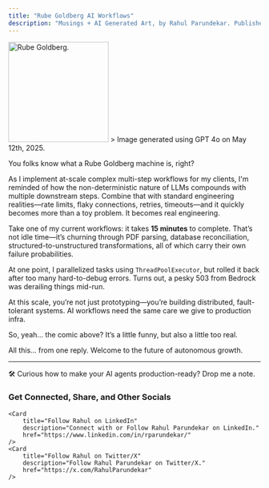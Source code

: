 ```yaml
---
title: "Rube Goldberg AI Workflows"
description: "Musings + AI Generated Art, by Rahul Parundekar. Published on 12th May, 2025."
---
```

<img height="200" src="/images/ChatGPT Image May 12, 2025, 10_40_28 AM.png" title="Rube Goldberg."/>
> Image generated using GPT 4o on May 12th, 2025.

You folks know what a Rube Goldberg machine is, right?

As I implement at-scale complex multi-step workflows for my clients, I'm reminded of how the non-deterministic nature of LLMs compounds with multiple downstream steps. Combine that with standard engineering realities—rate limits, flaky connections, retries, timeouts—and it quickly becomes more than a toy problem. It becomes real engineering.

Take one of my current workflows: it takes **15 minutes** to complete. That’s not idle time—it’s churning through PDF parsing, database reconciliation, structured-to-unstructured transformations, all of which carry their own failure probabilities. 

At one point, I parallelized tasks using `ThreadPoolExecutor`, but rolled it back after too many hard-to-debug errors. Turns out, a pesky 503 from Bedrock was derailing things mid-run.

At this scale, you’re not just prototyping—you’re building distributed, fault-tolerant systems. AI workflows need the same care we give to production infra. 

So, yeah… the comic above? It’s a little funny, but also a little too real.

All this… from one reply. Welcome to the future of autonomous growth.

---

🛠️ Curious how to make your AI agents production-ready? Drop me a note.

### Get Connected, Share, and Other Socials

<CardGroup>
	<Card 
		title="Share on LinkedIn" 
		description="Share this article on LinkedIn." 
		href="http://www.linkedin.com/shareArticle?mini=true&url=https://blog.elevate.do/musings/ai-generated-slop" 
	/>
	<Card 
		title="Share on X/Twitter" 
		description="Tweet this article to your followers." 
		href="https://twitter.com/intent/tweet?url=https://blog.elevate.do/musings/ai-generated-slop" 
	/>
	<Card 
		title="Have thoughts? I'd love to chat!" 
		description="Schedule a conversation with me." 
		href="https://calendar.app.google/a5e29gFgjHRiKaPV9" 
	/>
	<Card 
		title="More about Rahul and Elevate.do" 
		description="More about Rahul, Elevate Human Experiences, LLC, and services offered" 
		href="https://elevate.do" 
	/>

	<Card
		title="Follow Rahul on LinkedIn" 
		description="Connect with or Follow Rahul Parundekar on LinkedIn." 
		href="https://www.linkedin.com/in/rparundekar/"
	/>
	<Card
		title="Follow Rahul on Twitter/X" 
		description="Follow Rahul Parundekar on Twitter/X." 
		href="https://x.com/RahulParundekar"
	/>
</CardGroup>